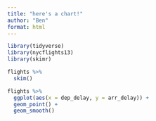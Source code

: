 ```yaml
---
title: "here's a chart!"
author: "Ben"
format: html
---
```


```r
library(tidyverse)
library(nycflights13)
library(skimr)
```

```r
flights %>% 
  skim()
```

```r
flights %>% 
  ggplot(aes(x = dep_delay, y = arr_delay)) +
  geom_point() +
  geom_smooth()
```


